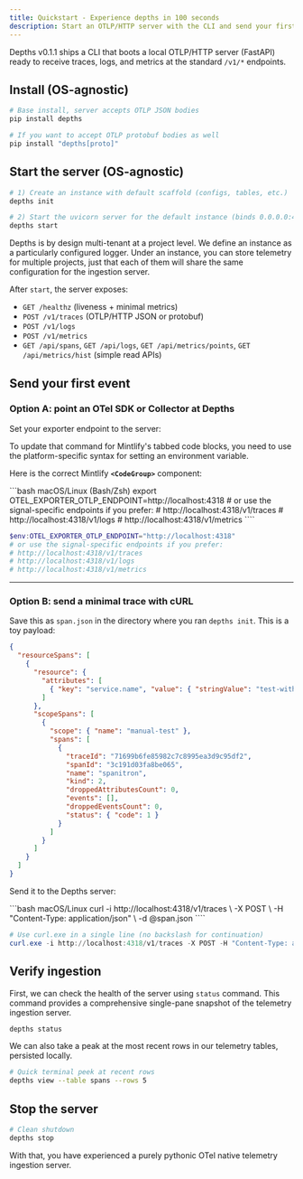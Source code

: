 ```yaml
---
title: Quickstart - Experience depths in 100 seconds
description: Start an OTLP/HTTP server with the CLI and send your first signal.
---
```

Depths v0.1.1 ships a CLI that boots a local OTLP/HTTP server (FastAPI) ready to receive traces, logs, and metrics at the standard `/v1/*` endpoints.

## Install (OS-agnostic)

```bash
# Base install, server accepts OTLP JSON bodies
pip install depths

# If you want to accept OTLP protobuf bodies as well
pip install "depths[proto]"
````

## Start the server (OS-agnostic)

```bash
# 1) Create an instance with default scaffold (configs, tables, etc.)
depths init 

# 2) Start the uvicorn server for the default instance (binds 0.0.0.0:4318 by default)
depths start
```

Depths is by design multi-tenant at a project level. We define an instance as a particularly configured
logger. Under an instance, you can store telemetry for multiple projects, just that each of them will share the same 
configuration for the ingestion server.

After `start`, the server exposes:

* `GET /healthz` (liveness + minimal metrics)
* `POST /v1/traces`  (OTLP/HTTP JSON or protobuf)
* `POST /v1/logs`
* `POST /v1/metrics`
* `GET /api/spans`, `GET /api/logs`, `GET /api/metrics/points`, `GET /api/metrics/hist` (simple read APIs)

## Send your first event

### Option A: point an OTel SDK or Collector at Depths

Set your exporter endpoint to the server:

To update that command for Mintlify's tabbed code blocks, you need to use the platform-specific syntax for setting an environment variable.

Here is the correct Mintlify **`<CodeGroup>`** component:


<CodeGroup>
```bash macOS/Linux (Bash/Zsh)
export OTEL_EXPORTER_OTLP_ENDPOINT=http://localhost:4318
# or use the signal-specific endpoints if you prefer:
# http://localhost:4318/v1/traces
# http://localhost:4318/v1/logs
# http://localhost:4318/v1/metrics
````

```powershell Windows (PowerShell)
$env:OTEL_EXPORTER_OTLP_ENDPOINT="http://localhost:4318"
# or use the signal-specific endpoints if you prefer:
# http://localhost:4318/v1/traces
# http://localhost:4318/v1/logs
# http://localhost:4318/v1/metrics
```

</CodeGroup>

-----

### Option B: send a minimal trace with cURL

Save this as `span.json` in the directory where you ran `depths init`. This is a toy payload:

```json
{
  "resourceSpans": [
    {
      "resource": {
        "attributes": [
          { "key": "service.name", "value": { "stringValue": "test-with-curl" } }
        ]
      },
      "scopeSpans": [
        {
          "scope": { "name": "manual-test" },
          "spans": [
            {
              "traceId": "71699b6fe85982c7c8995ea3d9c95df2",
              "spanId": "3c191d03fa8be065",
              "name": "spanitron",
              "kind": 2,
              "droppedAttributesCount": 0,
              "events": [],
              "droppedEventsCount": 0,
              "status": { "code": 1 }
            }
          ]
        }
      ]
    }
  ]
}
```

Send it to the Depths server:

<CodeGroup>
```bash macOS/Linux
curl -i http://localhost:4318/v1/traces \
  -X POST \
  -H "Content-Type: application/json" \
  -d @span.json
````

```powershell Windows (PowerShell)
# Use curl.exe in a single line (no backslash for continuation)
curl.exe -i http://localhost:4318/v1/traces -X POST -H "Content-Type: application/json" -d "@span.json"
```

</CodeGroup>

## Verify ingestion

First, we can check the health of the server using `status` command.
This command provides a comprehensive single-pane snapshot of the telemetry ingestion server.

```bash
depths status
```

We can also take a peak at the most recent rows in our telemetry tables, persisted locally.

```bash
# Quick terminal peek at recent rows
depths view --table spans --rows 5
```

## Stop the server

```bash
# Clean shutdown
depths stop
```

With that, you have experienced a purely pythonic OTel native telemetry ingestion server.